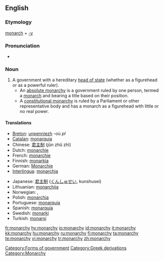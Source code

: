 ==English==

===Etymology===
[[monarch]] + [[-y]]

===Pronunciation===
*{{audio|en-us-monarchy.ogg|Audio (US)}}

===Noun===
{{en-noun-reg-y|monarch|y}}

# A government with a hereditary [[head of state]] (whether as a figurehead or as a powerful ruler).
#*An [[absolute monarchy]] is a government ruled by one person, termed a [[monarch]] and bearing a title based on their position.
#*A [[constitutional monarchy]] is ruled by a Parliament or other representative body and has a monarch as a figurehead with little or no real power.

====Translations====
{{trans-top|a government with a hereditary head of state}}
*[[Breton]]: [[unpenniezh]] {{f}} -où ''pl''
*[[Catalan]]: [[monarquia]] {{f}}
*Chinese: [[君主制]] (jūn zhǔ zhì)
*Dutch: [[monarchie]] {{f}}
*French: [[monarchie]] {{f}}
*Finnish: [[monarkia]]
*German: [[Monarchie]] {{f}}
*[[Interlingua]]: [[monarchia]]
{{trans-mid}}
*Japanese: [[君主制]] ([[くんしゅせい]], kunshusei)
*Lithuanian: [[monarchija]] {{f}}
*Norwegian: {{t-|no|kongedømme|n}}, {{t-|no|monarki|n}}
*Polish: [[monarchia]] {{f}}
*Portuguese: [[monarquia]] {{f}}
*Spanish: [[monarquía]] {{f}}
*Swedish: [[monarki]] {{c}}
*Turkish: [[monarşi]]
{{trans-bottom}}

[[Category:Forms of government]]
[[Category:Greek derivations]]
[[Category:Monarchy]]

[[fr:monarchy]]
[[hy:monarchy]]
[[io:monarchy]]
[[id:monarchy]]
[[it:monarchy]]
[[kk:monarchy]]
[[hu:monarchy]]
[[ru:monarchy]]
[[fi:monarchy]]
[[ta:monarchy]]
[[te:monarchy]]
[[vi:monarchy]]
[[tr:monarchy]]
[[zh:monarchy]]